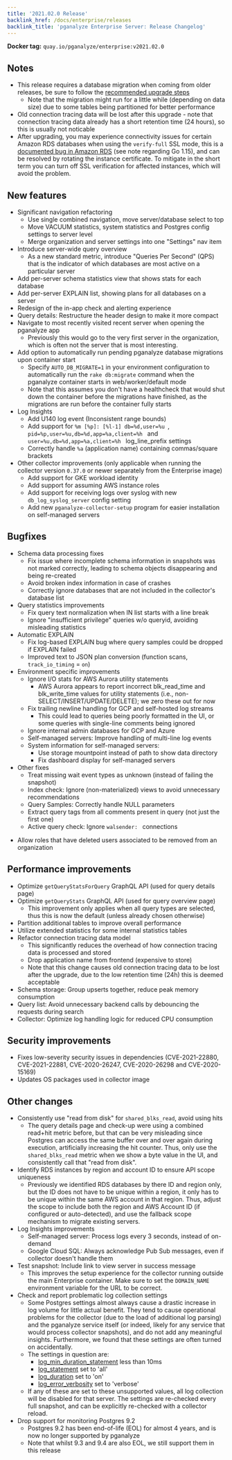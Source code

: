 ```yaml
---
title: '2021.02.0 Release'
backlink_href: /docs/enterprise/releases
backlink_title: 'pganalyze Enterprise Server: Release Changelog'
---
```


**Docker tag:** `quay.io/pganalyze/enterprise:v2021.02.0`

## Notes

* This release requires a database migration when coming from older releases, be sure to follow the [recommended upgrade steps](/docs/enterprise/upgrade)
  - Note that the migration might run for a little while (depending on data size) due to some tables being partitioned for better performance
* Old connection tracing data will be lost after this upgrade - note that connection tracing data already has a short retention time (24 hours), so this is usually not noticable
* After upgrading, you may experience connectivity issues for certain Amazon RDS databases when using the `verify-full` SSL mode, this is a [documented bug in Amazon RDS](https://docs.aws.amazon.com/AmazonRDS/latest/UserGuide/UsingWithRDS.SSL-certificate-rotation.html) (see note regarding Go 1.15),
  and can be resolved by rotating the instance certificate. To mitigate in the short term you can turn off SSL verification for affected instances, which will avoid the problem.

## New features

* Significant navigation refactoring
  - Use single combined navigation, move server/database select to top
  - Move VACUUM statistics, system statistics and Postgres config settings to server level
  - Merge organization and server settings into one "Settings" nav item
* Introduce server-wide query overview
  - As a new standard metric, introduce "Queries Per Second" (QPS) that
    is the indicator of which databases are most active on a particular
    server
* Add per-server schema statistics view that shows stats for each database
* Add per-server EXPLAIN list, showing plans for all databases on a server
* Redesign of the in-app check and alerting experience
* Query details: Restructure the header design to make it more compact
* Navigate to most recently visited recent server when opening the pganalyze app
  - Previously this would go to the very first server in the organization, which
    is often not the server that is most interesting.
* Add option to automatically run pending pganalyze database migrations upon container start
  - Specify `AUTO_DB_MIGRATE=1` in your environment configuration to automatically run the
    `rake db:migrate` command when the pganalyze container starts in web/worker/default mode
  - Note that this assumes you don't have a healthcheck that would shut down the container
    before the migrations have finished, as the migrations are run before the container fully
    starts
* Log Insights
  - Add U140 log event (Inconsistent range bounds)
  - Add support for `%m [%p]: [%l-1] db=%d,user=%u `, `pid=%p,user=%u,db=%d,app=%a,client=%h ` and `user=%u,db=%d,app=%a,client=%h ` log_line_prefix settings
  - Correctly handle `%a` (application name) containing commas/square brackets
* Other collector improvements (only applicable when running the collector version `0.37.0` or newer separately from the Enterprise image)
  * Add support for GKE workload identity
  * Add support for assuming AWS instance roles
  * Add support for receiving logs over syslog with new `db_log_syslog_server` config setting
  * Add new `pganalyze-collector-setup` program for easier installation on self-managed servers


## Bugfixes

* Schema data processing fixes
  - Fix issue where incomplete schema information in snapshots was not marked correctly, leading to schema objects disappearing and being re-created
  - Avoid broken index information in case of crashes
  - Correctly ignore databases that are not included in the collector's database list
* Query statistics improvements
  - Fix query text normalization when IN list starts with a line break
  - Ignore "insufficient privilege" queries w/o queryid, avoiding misleading statistics
* Automatic EXPLAIN
  - Fix log-based EXPLAIN bug where query samples could be dropped if EXPLAIN failed
  - Improved text to JSON plan conversion (function scans, `track_io_timing` = `on`)
* Environment specific improvements
  * Ignore I/O stats for AWS Aurora utility statements
    * AWS Aurora appears to report incorrect blk_read_time and blk_write_time values
      for utility statements (i.e., non-SELECT/INSERT/UPDATE/DELETE); we zero these out for now
  * Fix trailing newline handling for GCP and self-hosted log streams
    * This could lead to queries being poorly formatted in the UI, or some queries
      with single-line comments being ignored
  * Ignore internal admin databases for GCP and Azure
  * Self-managed servers: Improve handling of multi-line log events
  * System information for self-managed servers:
    - Use storage mountpoint instead of path to show data directory
    - Fix dashboard display for self-managed servers
* Other fixes
  - Treat missing wait event types as unknown (instead of failing the snapshot)
  - Index check: Ignore (non-materialized) views to avoid unnecessary recommendations
  - Query Samples: Correctly handle NULL parameters
  - Extract query tags from all comments present in query (not just the first one)
  - Active query check: Ignore `walsender: ` connections
 - Allow roles that have deleted users associated to be removed from an organization

## Performance improvements

* Optimize `getQueryStatsForQuery` GraphQL API (used for query details page)
* Optimize `getQueryStats` GraphQL API (used for query overview page)
  - This improvement only applies when all query types are selected, thus this
    is now the default (unless already chosen otherwise)
* Partition additional tables to improve overall performance
* Utilize extended statistics for some internal statistics tables
* Refactor connection tracing data model
  * This significantly reduces the overhead of how connection tracing data is processed and stored
  * Drop application name from frontend (expensive to store)
  * Note that this change causes old connection tracing data to be lost after the upgrade, due
    to the low retention time (24h) this is deemed acceptable
* Schema storage: Group upserts together, reduce peak memory consumption
* Query list: Avoid unnecessary backend calls by debouncing the requests during search
* Collector: Optimize log handling logic for reduced CPU consumption


## Security improvements

* Fixes low-severity security issues in dependencies (CVE-2021-22880, CVE-2021-22881, CVE-2020-26247, CVE-2020-26298 and CVE-2020-15169)
* Updates OS packages used in collector image


## Other changes

* Consistently use "read from disk" for `shared_blks_read`, avoid using hits
  - The query details page and check-up were using a combined read+hit metric
    before, but that can be very misleading since Postgres can access the
    same buffer over and over again during execution, artificially increasing
    the hit counter. Thus, only use the `shared_blks_read` metric when we
    show a byte value in the UI, and consistently call that "read from disk".
* Identify RDS instances by region and account ID to ensure API scope uniqueness
  - Previously we identified RDS databases by there ID and region only, but
    the ID does not have to be unique within a region, it only has to be
    unique within the same AWS account in that region. Thus, adjust the
    scope to include both the region and AWS Account ID (if configured or
    auto-detected), and use the fallback scope mechanism to migrate existing
    servers.
* Log Insights improvements
  - Self-managed server: Process logs every 3 seconds, instead of on-demand
  - Google Cloud SQL: Always acknowledge Pub Sub messages, even if collector doesn't handle them
* Test snapshot: Include link to view server in success message
  - This improves the setup experience for the collector running outside the
    main Enterprise container. Make sure to set the `DOMAIN_NAME` environment variable
    for the URL to be correct.
* Check and report problematic log collection settings
  - Some Postgres settings almost always cause a drastic increase in log
    volume for little actual benefit. They tend to cause operational problems
    for the collector (due to the load of additional log parsing) and the
    pganalyze service itself (or indeed, likely for any service that would
    process collector snapshots), and do not add any meaningful insights.
    Furthermore, we found that these settings are often turned on
    accidentally.
  - The settings in question are:
     * [log_min_duration_statement](https://www.postgresql.org/docs/current/runtime-config-logging.html#GUC-LOG-MIN-DURATION-STATEMENT) less than 10ms
     * [log_statement](https://www.postgresql.org/docs/current/runtime-config-logging.html#GUC-LOG-STATEMENT) set to 'all'
     * [log_duration](https://www.postgresql.org/docs/current/runtime-config-logging.html#GUC-LOG-DURATION) set to 'on'
     * [log_error_verbosity](https://www.postgresql.org/docs/current/runtime-config-logging.html#GUC-LOG-ERROR-VERBOSITY) set to 'verbose'
  - If any of these are set to these unsupported values, all log collection will be
    disabled for that server. The settings are re-checked every full snapshot, and can be
    explicitly re-checked with a collector reload.
* Drop support for monitoring Postgres 9.2
  - Postgres 9.2 has been end-of-life (EOL) for almost 4 years, and is now no longer supported by pganalyze
  - Note that whilst 9.3 and 9.4 are also EOL, we still support them in this release
